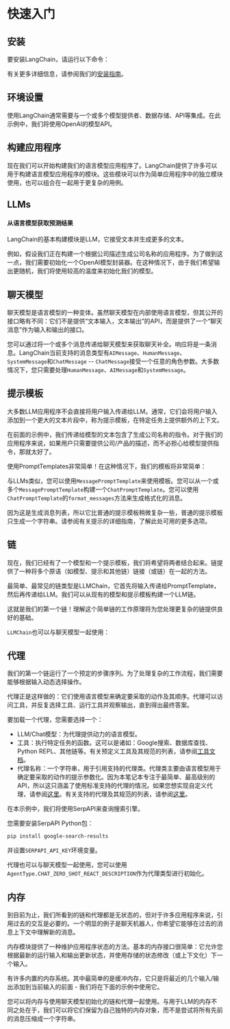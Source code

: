 # 快速入门

## 安装

要安装LangChain，请运行以下命令：


<Install/>

有关更多详细信息，请参阅我们的[安装指南](/docs/get_started/installation.html)。

## 环境设置

使用LangChain通常需要与一个或多个模型提供者、数据存储、API等集成。在此示例中，我们将使用OpenAI的模型API。


<OpenAISetup/>

## 构建应用程序

现在我们可以开始构建我们的语言模型应用程序了。LangChain提供了许多可以用于构建语言模型应用程序的模块。这些模块可以作为简单应用程序中的独立模块使用，也可以组合在一起用于更复杂的用例。

## LLMs
#### 从语言模型获取预测结果

LangChain的基本构建模块是LLM，它接受文本并生成更多的文本。

例如，假设我们正在构建一个根据公司描述生成公司名称的应用程序。为了做到这一点，我们需要初始化一个OpenAI模型封装器。在这种情况下，由于我们希望输出更随机，我们将使用较高的温度来初始化我们的模型。


<LLM/>

## 聊天模型

聊天模型是语言模型的一种变体。虽然聊天模型在内部使用语言模型，但其公开的接口略有不同：它们不是提供“文本输入，文本输出”的API，而是提供了一个“聊天消息”作为输入和输出的接口。

您可以通过将一个或多个消息传递给聊天模型来获取聊天补全。响应将是一条消息。LangChain当前支持的消息类型有`AIMessage`、`HumanMessage`、`SystemMessage`和`ChatMessage` -- `ChatMessage`接受一个任意的角色参数。大多数情况下，您只需要处理`HumanMessage`、`AIMessage`和`SystemMessage`。


<ChatModel/>

## 提示模板

大多数LLM应用程序不会直接将用户输入传递给LLM。通常，它们会将用户输入添加到一个更大的文本片段中，称为提示模板，在特定任务上提供额外的上下文。

在前面的示例中，我们传递给模型的文本包含了生成公司名称的指令。对于我们的应用程序来说，如果用户只需要提供公司/产品的描述，而不必担心给模型提供指令，那就太好了。


<Tabs>
    <TabItem value="llms" label="LLMs" default>

使用PromptTemplates非常简单！在这种情况下，我们的模板将非常简单：

<PromptTemplateLLM/>
</TabItem>
<TabItem value="chat_models" label="Chat models">

与LLMs类似，您可以使用`MessagePromptTemplate`来使用模板。您可以从一个或多个`MessagePromptTemplate`构建一个`ChatPromptTemplate`。您可以使用`ChatPromptTemplate`的`format_messages`方法来生成格式化的消息。

因为这是生成消息列表，所以它比普通的提示模板稍微复杂一些，普通的提示模板只生成一个字符串。请参阅有关提示的详细指南，了解此处可用的更多选项。

<PromptTemplateChatModel/>
    </TabItem>
</Tabs>

## 链

现在，我们已经有了一个模型和一个提示模板，我们将希望将两者结合起来。链提供了一种将多个原语（如模型、提示和其他链）链接（或链）在一起的方法。


<Tabs>
<TabItem value="llms" label="LLMs" default>

最简单、最常见的链类型是LLMChain，它首先将输入传递给PromptTemplate，然后再传递给LLM。我们可以从现有的模型和提示模板构建一个LLM链。

<ChainLLM/>

这就是我们的第一个链！理解这个简单链的工作原理将为您处理更复杂的链提供良好的基础。

</TabItem>
<TabItem value="chat_models" label="Chat models">

`LLMChain`也可以与聊天模型一起使用：

<ChainChatModel/>
</TabItem>
</Tabs>

## 代理


我们的第一个链运行了一个预定的步骤序列。为了处理复杂的工作流程，我们需要能够根据输入动态选择操作。

代理正是这样做的：它们使用语言模型来确定要采取的动作及其顺序。代理可以访问工具，并反复选择工具、运行工具并观察输出，直到得出最终答案。

要加载一个代理，您需要选择一个：
- LLM/Chat模型：为代理提供动力的语言模型。
- 工具：执行特定任务的函数。这可以是诸如：Google搜索、数据库查找、Python REPL、其他链等。有关预定义工具及其规范的列表，请参阅[工具文档](/docs/modules/agents/tools/)。
- 代理名称：一个字符串，用于引用支持的代理类。代理类主要由语言模型用于确定要采取的动作的提示参数化。因为本笔记本专注于最简单、最高级别的API，所以这只涵盖了使用标准支持的代理的情况。如果您想实现自定义代理，请参阅[这里](/docs/modules/agents/how_to/custom_agent.html)。有关支持的代理及其规范的列表，请参阅[这里](/docs/modules/agents/agent_types/)。

在本示例中，我们将使用SerpAPI来查询搜索引擎。

您需要安装SerpAPI Python包：

```bash
pip install google-search-results
```

并设置`SERPAPI_API_KEY`环境变量。

<Tabs>
<TabItem value="llms" label="LLMs" default>
<AgentLLM/>
</TabItem>
<TabItem value="chat_models" label="Chat models">

代理也可以与聊天模型一起使用，您可以使用`AgentType.CHAT_ZERO_SHOT_REACT_DESCRIPTION`作为代理类型进行初始化。

<AgentChatModel/>
</TabItem>
</Tabs>

## 内存

到目前为止，我们所看到的链和代理都是无状态的，但对于许多应用程序来说，引用过去的交互是必要的。一个明显的例子是聊天机器人，你希望它能够在过去的消息上下文中理解新的消息。

内存模块提供了一种维护应用程序状态的方法。基本的内存接口很简单：它允许您根据最新的运行输入和输出更新状态，并使用存储的状态修改（或上下文化）下一个输入。

有许多内置的内存系统。其中最简单的是缓冲内存，它只是将最近的几个输入/输出添加到当前输入的前面 - 我们将在下面的示例中使用它。


<Tabs>
<TabItem value="llms" label="LLMs" default>

<MemoryLLM/>
</TabItem>
<TabItem value="chat_models" label="Chat models">

您可以将内存与使用聊天模型初始化的链和代理一起使用。与用于LLM的内存不同之处在于，我们可以将它们保留为自己独特的内存对象，而不是尝试将所有先前的消息压缩成一个字符串。

<MemoryChatModel/>

</TabItem>
</Tabs>